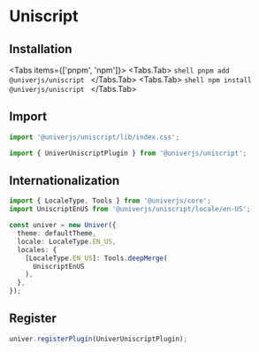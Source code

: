 
# Uniscript

## Installation

<Tabs items={['pnpm', 'npm']}>
  <Tabs.Tab>
    ```shell
    pnpm add @univerjs/uniscript
    ```
  </Tabs.Tab>
  <Tabs.Tab>
    ```shell
    npm install @univerjs/uniscript
    ```
  </Tabs.Tab>
</Tabs>

## Import

```typescript
import '@univerjs/uniscript/lib/index.css';

import { UniverUniscriptPlugin } from '@univerjs/uniscript';
```

## Internationalization

```typescript
import { LocaleType, Tools } from '@univerjs/core';
import UniscriptEnUS from '@univerjs/uniscript/locale/en-US';

const univer = new Univer({
  theme: defaultTheme,
  locale: LocaleType.EN_US,
  locales: {
    [LocaleType.EN_US]: Tools.deepMerge(
      UniscriptEnUS
    ),
  },
});
```

## Register

```typescript
univer.registerPlugin(UniverUniscriptPlugin);
```

